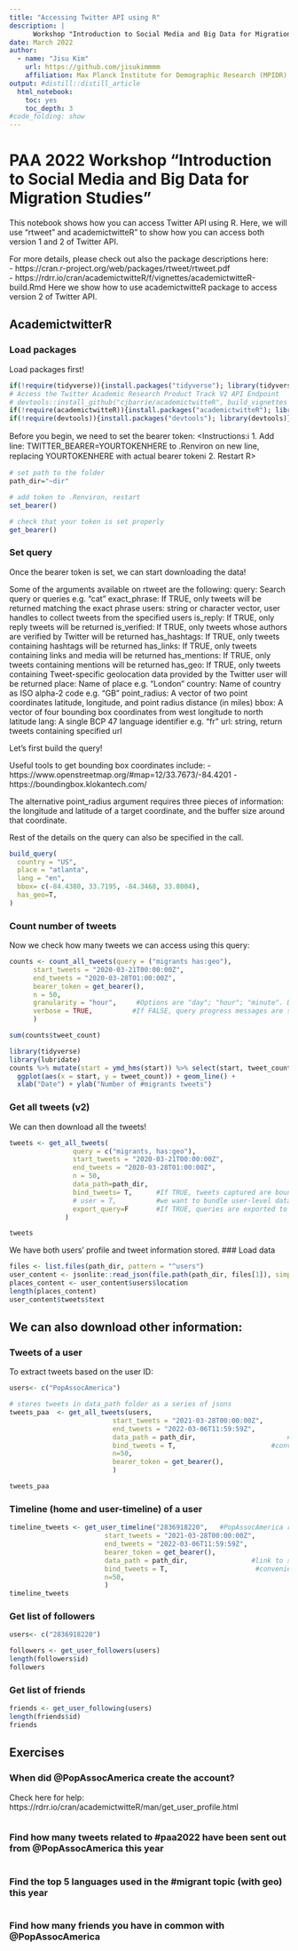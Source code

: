```yaml
---
title: "Accessing Twitter API using R"
description: |  
      Workshop "Introduction to Social Media and Big Data for Migration Studies"
date: March 2022
author:
  - name: "Jisu Kim"
    url: https://github.com/jisukimmmm
    affiliation: Max Planck Institute for Demographic Research (MPIDR)
output: #distill::distill_article
  html_notebook:
    toc: yes
    toc_depth: 3
#code_folding: show
---
```



# PAA 2022 Workshop "Introduction to Social Media and Big Data for Migration Studies"

This notebook shows how you can access Twitter API using R. 
Here, we will use "rtweet" and academictwitteR" to show how you can access both version 1 and 2 of Twitter API. 

For more details, please check out also the package descriptions here:<br />
                  - https://cran.r-project.org/web/packages/rtweet/rtweet.pdf <br />
                  - https://rdrr.io/cran/academictwitteR/f/vignettes/academictwitteR-build.Rmd
Here we show how to use academictwitteR package to access version 2 of Twitter API.


## AcademictwitterR
### Load packages 

Load packages first!

```r
if(!require(tidyverse)){install.packages("tidyverse"); library(tidyverse)}
# Access the Twitter Academic Research Product Track V2 API Endpoint
# devtools::install_github("cjbarrie/academictwitteR", build_vignettes = TRUE)
if(!require(academictwitteR)){install.packages("academictwitteR"); library(academictwitteR)} 
if(!require(devtools)){install.packages("devtools"); library(devtools)} 
```


Before you begin, we need to set the bearer token:
<Instructions:ℹ 1. Add line: TWITTER_BEARER=YOURTOKENHERE to .Renviron on new line, replacing YOURTOKENHERE with  actual bearer tokenℹ 2. Restart R> 
```r
# set path to the folder
path_dir="~dir"

# add token to .Renviron, restart
set_bearer() 

# check that your token is set properly
get_bearer() 
```

### Set query
Once the bearer token is set, we can start downloading the data!

Some of the arguments available on rtweet are the following:
    query: Search query or queries e.g. "cat"
    exact_phrase: 	If TRUE, only tweets will be returned matching the exact phrase
    users: 	string or character vector, user handles to collect tweets from the specified users
    is_reply: 	If TRUE, only reply tweets will be returned
    is_verified: 	If TRUE, only tweets whose authors are verified by Twitter will be returned
    has_hashtags: 	If TRUE, only tweets containing hashtags will be returned
    has_links: 	If TRUE, only tweets containing links and media will be returned
    has_mentions: 	If TRUE, only tweets containing mentions will be returned
    has_geo: 	If TRUE, only tweets containing Tweet-specific geolocation data provided by the Twitter user will be returned
    place: 	Name of place e.g. "London"
    country: 	Name of country as ISO alpha-2 code e.g. "GB"
    point_radius: 	A vector of two point coordinates latitude, longitude, and point radius distance (in miles)
    bbox: 	A vector of four bounding box coordinates from west longitude to north latitude
    lang: 	A single BCP 47 language identifier e.g. "fr"
    url: 	string, return tweets containing specified url

Let's first build the query!

Useful tools to get bounding box coordinates include: 
      -https://www.openstreetmap.org/#map=12/33.7673/-84.4201
      -https://boundingbox.klokantech.com/

The alternative point_radius argument requires three pieces of information: the longitude and latitude of a target coordinate, and the buffer size around that coordinate.

Rest of the details on the query can also be specified in the call.
```r
build_query(
  country = "US",
  place = "atlanta",
  lang = "en",
  bbox= c(-84.4380, 33.7195, -84.3468, 33.8004),
  has_geo=T,
)
```

### Count number of tweets 
Now we check how many tweets we can access using this query:

```r
counts <- count_all_tweets(query = ("migrants has:geo"),
      start_tweets = "2020-03-21T00:00:00Z",
      end_tweets = "2020-03-28T01:00:00Z",
      bearer_token = get_bearer(),
      n = 50,
      granularity = "hour",     #Options are "day"; "hour"; "minute". Default is day
      verbose = TRUE,          #If FALSE, query progress messages are suppressed
      )

sum(counts$tweet_count)
```

```r
library(tidyverse)
library(lubridate)
counts %>% mutate(start = ymd_hms(start)) %>% select(start, tweet_count) %>%
  ggplot(aes(x = start, y = tweet_count)) + geom_line() +
  xlab("Date") + ylab("Number of #migrants tweets")
```


### Get all tweets (v2)
We can then download all the tweets!
```r

tweets <- get_all_tweets(
                query = c("migrants, has:geo"),
                start_tweets = "2020-03-21T00:00:00Z",
                end_tweets = "2020-03-28T01:00:00Z",
                n = 50,
                data_path=path_dir,
                bind_tweets= T,      #If TRUE, tweets captured are bound into a data.frame for assignment
                # user = T,          #we want to bundle user-level data,
                export_query=F       #If TRUE, queries are exported to data_path
              )

tweets
```

We have both users' profile and tweet information stored.
### Load data
```r
files <- list.files(path_dir, pattern = "^users")
user_content <- jsonlite::read_json(file.path(path_dir, files[1]), simplifyVector = T)
places_content <- user_content$users$location
length(places_content)
user_content$tweets$text
```


## We can also download other information:
### Tweets of a user

To extract tweets based on the user ID:
```r
users<- c("PopAssocAmerica")  

# stores tweets in data_path folder as a series of jsons
tweets_paa  <- get_all_tweets(users,
                          start_tweets = "2021-03-28T00:00:00Z",
                          end_tweets = "2022-03-06T11:59:59Z",
                          data_path = path_dir,                       #link to storage folder
                          bind_tweets = T,                        #convenience function to bundle the JSONs into a data.frame object
                          n=50,
                          bearer_token = get_bearer(),
                          )

tweets_paa
```


### Timeline (home and user-timeline) of a user

```r
timeline_tweets <- get_user_timeline("2836918220",   #PopAssocAmerica requires user id
                        start_tweets = "2021-03-28T00:00:00Z",
                        end_tweets = "2022-03-06T11:59:59Z",
                        bearer_token = get_bearer(),
                        data_path = path_dir,                #link to storage folder
                        bind_tweets = T,                      #convenience function to bundle the JSONs into a data.frame object
                        n=50,
                        )
timeline_tweets
```


### Get list of followers
```r
users<- c("2836918220")  

followers <- get_user_followers(users)
length(followers$id)
followers
```

### Get list of friends
```r
friends <- get_user_following(users)
length(friends$id)
friends
```





## Exercises 
### When did @PopAssocAmerica create the account?
Check here for help: https://rdrr.io/cran/academictwitteR/man/get_user_profile.html
```r
```


### Find how many tweets related to #paa2022 have been sent out from @PopAssocAmerica this year
```r
```


### Find the top 5 languages used in the #migrant topic (with geo) this year 
```r
```


### Find how many friends you have in common with @PopAssocAmerica
```r
```

